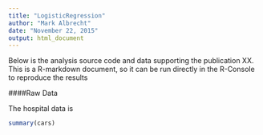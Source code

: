 ```yaml
---
title: "LogisticRegression"
author: "Mark Albrecht"
date: "November 22, 2015"
output: html_document
---
```


Below is the analysis source code and data supporting the publication XX.  This is a R-markdown document, so it can be run directly in the R-Console to reproduce the results

####Raw Data

The hospital data is 

```r
summary(cars)
```
